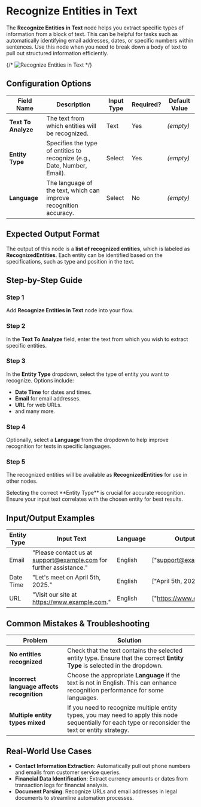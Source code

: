 
# Recognize Entities in Text

The **Recognize Entities in Text** node helps you extract specific types of information from a block of text. This can be helpful for tasks such as automatically identifying email addresses, dates, or specific numbers within sentences. Use this node when you need to break down a body of text to pull out structured information efficiently.

{/* ![Recognize Entities in Text](./recognize-entities-in-text.png) */}

## Configuration Options

| Field Name          | Description                                                              | Input Type | Required? | Default Value |
| ------------------- | ------------------------------------------------------------------------ | ---------- | --------- | ------------- |
| **Text To Analyze** | The text from which entities will be recognized.                         | Text       | Yes       | _(empty)_     |
| **Entity Type**     | Specifies the type of entities to recognize (e.g., Date, Number, Email). | Select     | Yes       | _(empty)_     |
| **Language**        | The language of the text, which can improve recognition accuracy.        | Select     | No        | _(empty)_     |

## Expected Output Format

The output of this node is a **list of recognized entities**, which is labeled as **RecognizedEntities**. Each entity can be identified based on the specifications, such as type and position in the text.

## Step-by-Step Guide

<Steps>

### Step 1

Add **Recognize Entities in Text** node into your flow.

### Step 2

In the **Text To Analyze** field, enter the text from which you wish to extract specific entities.

### Step 3

In the **Entity Type** dropdown, select the type of entity you want to recognize. Options include:

- **Date Time** for dates and times.
- **Email** for email addresses.
- **URL** for web URLs.
- and many more.

### Step 4

Optionally, select a **Language** from the dropdown to help improve recognition for texts in specific languages.

### Step 5

The recognized entities will be available as **RecognizedEntities** for use in other nodes.

</Steps>

<Callout type="info" title="Tip">
  Selecting the correct **Entity Type** is crucial for accurate recognition.
  Ensure your input text correlates with the chosen entity for best results.
</Callout>

## Input/Output Examples

| Entity Type | Input Text                                                         | Language | Output Value                | Output Type |
| ----------- | ------------------------------------------------------------------ | -------- | --------------------------- | ----------- |
| Email       | "Please contact us at support@example.com for further assistance." | English  | ["support@example.com"]     | List        |
| Date Time   | "Let's meet on April 5th, 2025."                                   | English  | ["April 5th, 2025"]         | List        |
| URL         | "Visit our site at https://www.example.com."                       | English  | ["https://www.example.com"] | List        |

## Common Mistakes & Troubleshooting

| Problem                                    | Solution                                                                                                                                              |
| ------------------------------------------ | ----------------------------------------------------------------------------------------------------------------------------------------------------- |
| **No entities recognized**                 | Check that the text contains the selected entity type. Ensure that the correct **Entity Type** is selected in the dropdown.                           |
| **Incorrect language affects recognition** | Choose the appropriate **Language** if the text is not in English. This can enhance recognition performance for some languages.                       |
| **Multiple entity types mixed**            | If you need to recognize multiple entity types, you may need to apply this node sequentially for each type or reconsider the text or entity strategy. |

## Real-World Use Cases

- **Contact Information Extraction**: Automatically pull out phone numbers and emails from customer service queries.
- **Financial Data Identification**: Extract currency amounts or dates from transaction logs for financial analysis.
- **Document Parsing**: Recognize URLs and email addresses in legal documents to streamline automation processes.
